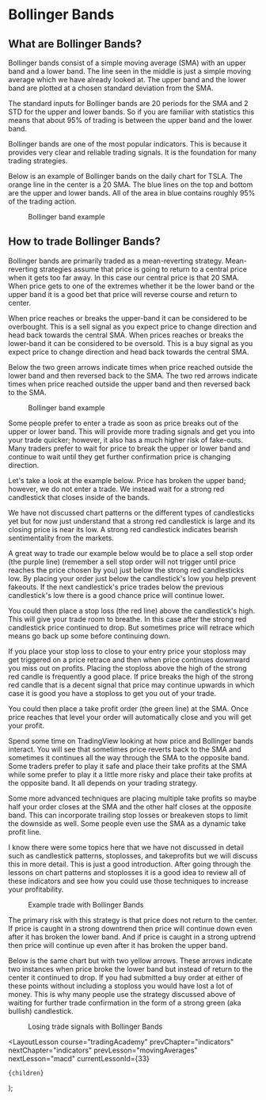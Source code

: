
# Bollinger Bands

## What are Bollinger Bands?

Bollinger bands consist of a simple moving average (SMA) with an upper band and a lower band. The line seen in the middle is just a simple moving average which we have already looked at. The upper band and the lower band are plotted at a chosen standard deviation from the SMA.

The standard inputs for Bollinger bands are 20 periods for the SMA and 2 STD for the upper and lower bands. So if you are familiar with statistics this means that about 95% of trading is between the upper band and the lower band.

Bollinger bands are one of the most popular indicators. This is because it provides very clear and reliable trading signals. It is the foundation for many trading strategies.

Below is an example of Bollinger bands on the daily chart for TSLA. The orange line in the center is a 20 SMA. The blue lines on the top and bottom are the upper and lower bands. All of the area in blue contains roughly 95% of the trading action.

<figure>
  <Image
    src="/images/courses/tradingAcademy/indicators/bollingerBandExample.webp"
    height={1384}
    width={2664}
    alt=""
  />
  <figcaption>Bollinger band example</figcaption>
</figure>

## How to trade Bollinger Bands?

Bollinger bands are primarily traded as a mean-reverting strategy. Mean-reverting strategies assume that price is going to return to a central price when it gets too far away. In this case our central price is that 20 SMA. When price gets to one of the extremes whether it be the lower band or the upper band it is a good bet that price will reverse course and return to center.

When price reaches or breaks the upper-band it can be considered to be overbought. This is a sell signal as you expect price to change direction and head back towards the central SMA. When prices reaches or breaks the lower-band it can be considered to be oversold. This is a buy signal as you expect price to change direction and head back towards the central SMA.

Below the two green arrows indicate times when price reached outside the lower band and then reversed back to the SMA. The two red arrows indicate times when price reached outside the upper band and then reversed back to the SMA.

<figure>
  <Image
    src="/images/courses/tradingAcademy/indicators/tradeBollingerBand.webp"
    height={1384}
    width={2664}
    alt=""
  />
  <figcaption>Bollinger band example</figcaption>
</figure>

Some people prefer to enter a trade as soon as price breaks out of the upper or lower band. This will provide more trading signals and get you into your trade quicker; however, it also has a much higher risk of fake-outs. Many traders prefer to wait for price to break the upper or lower band and continue to wait until they get further confirmation price is changing direction.

Let's take a look at the example below. Price has broken the upper band; however, we do not enter a trade. We instead wait for a strong red candlestick that closes inside of the bands.

We have not discussed chart patterns or the different types of candlesticks yet but for now just understand that a strong red candlestick is large and its closing price is near its low. A strong red candlestick indicates bearish sentimentality from the markets.

A great way to trade our example below would be to place a sell stop order (the purple line) (remember a sell stop order will not trigger until price reaches the price chosen by you) just below the strong red candlesticks low. By placing your order just below the candlestick's low you help prevent fakeouts. If the next candlestick's price trades below the previous candlestick's low there is a good chance price will continue lower.

You could then place a stop loss (the red line) above the candlestick's high. This will give your trade room to breathe. In this case after the strong red candlestick price continued to drop. But sometimes price will retrace which means go back up some before continuing down.

If you place your stop loss to close to your entry price your stoploss may get triggered on a price retrace and then when price continues downward you miss out on profits. Placing the stoploss above the high of the strong red candle is frequently a good place. If price breaks the high of the strong red candle that is a decent signal that price may continue upwards in which case it is good you have a stoploss to get you out of your trade.

You could then place a take profit order (the green line) at the SMA. Once price reaches that level your order will automatically close and you will get your profit.

Spend some time on TradingView looking at how price and Bollinger bands interact. You will see that sometimes price reverts back to the SMA and sometimes it continues all the way through the SMA to the opposite band. Some traders prefer to play it safe and place their take profits at the SMA while some prefer to play it a little more risky and place their take profits at the opposite band. It all depends on your trading strategy.

Some more advanced techniques are placing multiple take profits so maybe half your order closes at the SMA and the other half closes at the opposite band. This can incorporate trailing stop losses or breakeven stops to limit the downside as well. Some people even use the SMA as a dynamic take profit line.

I know there were some topics here that we have not discussed in detail such as candlestick patterns, stoplosses, and takeprofits but we will discuss this in more detail. This is just a good introduction. After going through the lessons on chart patterns and stoplosses it is a good idea to review all of these indicators and see how you could use those techniques to increase your profitability.

<figure>
  <Image
    src="/images/courses/tradingAcademy/indicators/exampleTradeBollingerBand.webp"
    height={1396}
    width={2660}
    alt=""
  />
  <figcaption>Example trade with Bollinger Bands</figcaption>
</figure>

The primary risk with this strategy is that price does not return to the center. If price is caught in a strong downtrend then price will continue down even after it has broken the lower band. And if price is caught in a strong uptrend then price will continue up even after it has broken the upper band.

Below is the same chart but with two yellow arrows. These arrows indicate two instances when price broke the lower band but instead of return to the center it continued to drop. If you had submitted a buy order at either of these points without including a stoploss you would have lost a lot of money. This is why many people use the strategy discussed above of waiting for further trade confirmation in the form of a strong green (aka bullish) candlestick.

<figure>
  <Image
    src="/images/courses/tradingAcademy/indicators/losingTradesBollingerBands.webp"
    height={1388}
    width={2660}
    alt=""
  />
  <figcaption>Losing trade signals with Bollinger Bands</figcaption>
</figure>

  <LayoutLesson
    course="tradingAcademy"
    prevChapter="indicators"
    nextChapter="indicators"
    prevLesson="movingAverages"
    nextLesson="macd"
    currentLessonId={33}
  >
    {children}
  </LayoutLesson>
);
